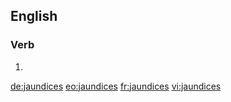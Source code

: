 ==English==

===Verb===
{{head|en}}

# {{en-third-person singular of|jaundice}}

[[de:jaundices]]
[[eo:jaundices]]
[[fr:jaundices]]
[[vi:jaundices]]